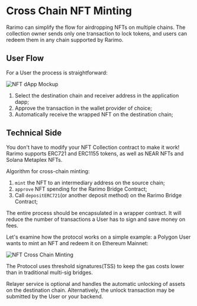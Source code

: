 # Cross Chain NFT Minting

Rarimo can simplify the flow for airdropping NFTs on multiple chains. The collection owner sends only one transaction to lock tokens, and users can redeem them in any chain supported by Rarimo.

## User Flow

For a User the process is straightforward:

![NFT dApp Mockup](/img/nft-dapp-mockup.png)

1. Select the destination chain and receiver address in the application dapp;
1. Approve the transaction in the wallet provider of choice;
1. Automatically receive the wrapped NFT on the destination chain;

## Technical Side

You don't have to modify your NFT Collection contract to make it work! Rarimo supports ERC721 and ERC1155 tokens, as well as NEAR NFTs and Solana Metaplex NFTs.

Algorithm for cross-chain minting:

1. `mint` the NFT to an intermediary address on the source chain;
1. `approve` NFT spending for the Rarimo Bridge Contract;
1. Call `depositERC721`(or another deposit method) on the Rarimo Bridge Contract;

The entire process should be encapsulated in a wrapper contract. It will reduce the number of transactions a User has to sign and save money on fees.

Let's examine how the protocol works on a simple example: a Polygon User wants to mint an NFT and redeem it on Ethereum Mainnet:

![NFT Cross Chain Minting](/img/cross-chain-minting.png)

The Protocol uses threshold signatures(TSS) to keep the gas costs lower than in traditional multi-sig bridges.

Relayer service is optional and handles the automatic unlocking of assets on the destination chain. Alternatively, the unlock transaction may be submitted by the User or your backend.

